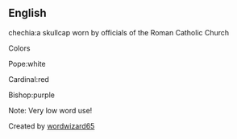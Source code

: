 ==English==

chechia:a skullcap worn by officials of the Roman Catholic Church

Colors


Pope:white


Cardinal:red


Bishop:purple

Note: Very low word use!


Created by [[wordwizard65]]